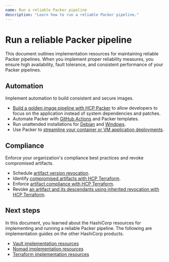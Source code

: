 ```yaml
---
name: Run a reliable Packer pipeline
description: "Learn how to run a reliable Packer pipeline."
---
```


# Run a reliable Packer pipeline

This document outlines implementation resources for maintaining reliable Packer pipelines. When you implement proper reliability measures, you ensure high availability, fault tolerance, and consistent performance of your Packer pipelines.

## Automation

Implement automation to build consistent and secure images.

- [Build a golden image pipeline with HCP Packer](/packer/tutorials/cloud-production/golden-image-with-hcp-packer) to allow developers to focus on the application instead of system dependencies and patches.
- Automate Packer with [GitHub Actions](/packer/tutorials/cloud-production/github-actions) and Packer templates.
- Run unattended installations for [Debian](/packer/guides/automatic-operating-system-installs/preseed_ubuntu) and [Windows](/packer/guides/automatic-operating-system-installs/autounattend_windows).
- Use Packer to [streamline your container or VM application deployments](/well-architected-framework/operational-excellence/operational-excellence-application-deployment).

## Compliance

Enforce your organization's compliance best practices and revoke compromised artifacts.

- Schedule [artifact version revocation](/packer/tutorials/hcp/hcp-schedule-image-iterations-revocation).
- Identify [compromised artifacts with HCP Terraform](/packer/tutorials/hcp/run-tasks-data-source-image-validation).
- Enforce [artifact compliance with HCP Terraform](/packer/tutorials/hcp/run-tasks-resource-image-validation).
- Revoke [an artifact and its descendants using inherited revocation with HCP Terraform](/packer/tutorials/hcp/revoke-image).

## Next steps

In this document, you learned about the HashiCorp resources for implementing and running a reliable Packer pipeline. The following are implementation guides on the other HashiCorp products.

- [Vault implementation resources](/well-architected-framework/ir-vault)
- [Nomad implementation resources](/well-architected-framework/ir-nomad)
- [Terraform implementation resources](/well-architected-framework/ir-terraform)